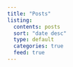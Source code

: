 ```yaml
---
title: "Posts"
listing:
  contents: posts
  sort: "date desc"
  type: default
  categories: true
  feed: true
---
```


